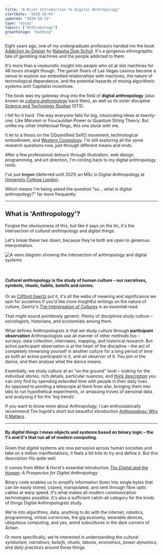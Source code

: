 ```yaml
---
title: "A Brief Introduction to Digital Anthropology"
startDate: "2020-10-03"
updated: "2020-10-14"
type: "essay"
topics: ["Anthropology"]
growthStage: "budding"
---
```


<IntroParagraph>

Eight years ago, one of my undergraduate professors handed me the book [Addiction by Design](/addiction-by-design) by [Natasha Dow Schull](https://www.natashadowschull.org/). It's a gorgeous ethnographic tale of gambling machines and the people addicted to them.

<ResourceBook
    url="/addiction-by-design"
    large
    title="Addiction By Design"
    img="https://images-na.ssl-images-amazon.com/images/P/0691127557.01._SX450_SY635_SCLZZZZZZZ_.jpg"
    author="Natasha Dow Schull"
    description="Addiction by Design takes readers into the intriguing world of machine gambling, an increasingly popular and absorbing form of play that blurs the line between human and machine, compulsion and control, risk and reward."
/>

It's more than a voyeuristic insight into people who sit at slot machines for 48 hours straight though. The garish floors of Las Vegas casinos become a venue to explore our embodied relationships with machines, the nature of technological dependence, and the potential hazards of mixing algorithmic systems with Capitalist incentives.

</IntroParagraph>

The book was my gateway drug into the field of **digital anthropology** (also known as _[cyborg anthropology](https://en.wikipedia.org/wiki/Cyborg_anthropology)_ back then), as well as its sister discipline [Science and Technology Studies](https://en.wikipedia.org/wiki/Science_and_technology_studies) (STS).

I fell for it hard. The way everyone falls for big, intoxicating ideas at twenty-one. Like Marxism or Foucauldian Power or Quantum String Theory. But unlike my other intellectual flings, this one stuck with me.

It let to a thesis on the [[Quantified Self]] movement, technological embodiment, and [Western Cosmology](/sadness-sweetness). I'm still exploring all the same research questions now, just through different means and ends.

After a few professional detours through illustration, web design, programming, and art direction, I'm circling back to my digital anthropology roots.

I've just ~~begun~~ (deferred until 2021) an MSc in Digital Anthropology at [University College London](https://www.ucl.ac.uk/anthropology/study/graduate-taught/digital-anthropology-msc).

Which means I'm being asked the question "so... what _is_ digital anthropology?" far more frequently.

---

## What is 'Anthropology'?

Forgive the obviousness of this, but like it says on the tin, it's the intersection of _cultural anthropology_ and _digital things_.

Let's break these two down, because they're both are open to generous interpretation.

<img
    alt="A venn diagram showing the intersection of anthropology and digital systems"
    src="https://res.cloudinary.com/dg3gyk0gu/image/upload/c_scale,f_auto,q_auto:good,w_1200/v1602606477/maggieappleton.com/notes/digital-anth/whasdigitalanth.png"
/>

<br />

#### _Cultural anthropology_ is the study of human culture – our narratives, symbols, rituals, habits, beleifs and norms.

Or as [Clifford Geertz](https://en.wikipedia.org/wiki/Clifford_Geertz) put it, it's all the webs of meaning and significance we spin for ourselves <Footnote id={1}>If you'd like more insightful writings on the nature of culture, Geertz's [The Interpreation of Cultures](/interpretation-cultures) is an essential read</Footnote>.

That might sound pointlessly generic. Plenty of disciplines study culture – sociologists, historians, and economists among them.

What defines Anthropologists is that we study culture through **participant observation** <Footnote id={2}>Anthropologists use all manner of other methods too – surveys, data collection, interviews, mapping, and historical research. But active participant observation is at the heart of the discipline</Footnote>
– the act of completely immersing yourself in another culture for a long period of time as both an active _participant_ in it, and _an observer_ of it. You join in the dance, and then analyse what the dance means.

Essentially, we study culture at an "on the ground" level – looking for the individual stories, rich details, particular nuances, and [thick description](https://en.wikipedia.org/wiki/Thick_description) you can only find by spending extended time with people in their daily lives.  
As opposed to pointing a telescope at them from afar, bringing them into labs to run hypothetical experiments, or amassing troves of personal data and analysing it for the 'big trends'.

If you want to know more about Anthropology, I can enthusiastically recommend Tim Ingold's short but beautiful introduction [Anthropology: Why It Matters](/anthropology-matters).

---

#### By _digital things_ I mean objects and systems based on binary logic – the 1's and 0's that run all of modern computing.

Given that _digital_ systems are now pervasive across human societies and take on a million manifestations, it feels a bit trite to try and define it. But this description fits quite well.

It comes from Miller & Horst's essential introduction _[The Digital and the Human](https://www.ucl.ac.uk/anthropology/people/academic-and-teaching-staff/daniel-miller/digital-and-human-prospectus-digital-anthropology-1):
A Prospectus for Digital Anthropology_

Binary code enables us to simplify information down into single bytes that can be easily stored, copied, manipulated, and sent through fibre optic cables at warp speed. It's what makes all modern communication technologies possible. It's also a sufficient catch-all category for the kinds of things Digital Anthropologists study.

We're into algorithms, data, anything to do with the internet, robotics, programming, virtual currencies, the gig economy, wearable devices, ubiquitous computing, and yes, weird subcultures in the dark corners of 4chan.

Or more specifically, we're interested in understanding the cultural _symbolism, narratives, beliefs, rituals, taboos, economics, power dynamics, and daily practices_ around those things.
